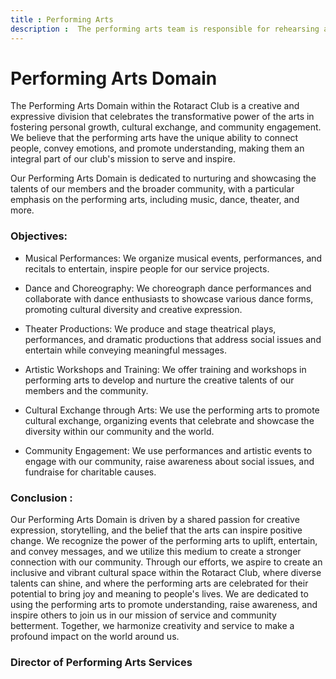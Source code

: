 ```yaml
---
title : Performing Arts
description :  The performing arts team is responsible for rehearsing and delivering performances, including acting, dancing, or singing, in accordance with the artistic vision and direction of the Club. 
---
```


# Performing Arts Domain

The Performing Arts Domain within the Rotaract Club is a creative and expressive division that celebrates the transformative power of the arts in fostering personal growth, cultural exchange, and community engagement. We believe that the performing arts have the unique ability to connect people, convey emotions, and promote understanding, making them an integral part of our club's mission to serve and inspire.

Our Performing Arts Domain is dedicated to nurturing and showcasing the talents of our members and the broader community, with a particular emphasis on the performing arts, including music, dance, theater, and more.

### Objectives:
- Musical Performances: We organize musical events, performances, and recitals to entertain, inspire people for our service projects.

- Dance and Choreography:  We choreograph dance performances and collaborate with dance enthusiasts to showcase various dance forms, promoting cultural diversity and creative expression.

- Theater Productions: We produce and stage theatrical plays, performances, and dramatic productions that address social issues and entertain while conveying meaningful messages.

- Artistic Workshops and Training: We offer training and workshops in performing arts to develop and nurture the creative talents of our members and the community.

- Cultural Exchange through Arts: We use the performing arts to promote cultural exchange, organizing events that celebrate and showcase the diversity within our community and the world.

- Community Engagement: We use performances and artistic events to engage with our community, raise awareness about social issues, and fundraise for charitable causes.

### Conclusion :
Our Performing Arts Domain is driven by a shared passion for creative expression, storytelling, and the belief that the arts can inspire positive change. We recognize the power of the performing arts to uplift, entertain, and convey messages, and we utilize this medium to create a stronger connection with our community. Through our efforts, we aspire to create an inclusive and vibrant cultural space within the Rotaract Club, where diverse talents can shine, and where the performing arts are celebrated for their potential to bring joy and meaning to people's lives. We are dedicated to using the performing arts to promote understanding, raise awareness, and inspire others to join us in our mission of service and community betterment. Together, we harmonize creativity and service to make a profound impact on the world around us.

### Director of Performing Arts Services
